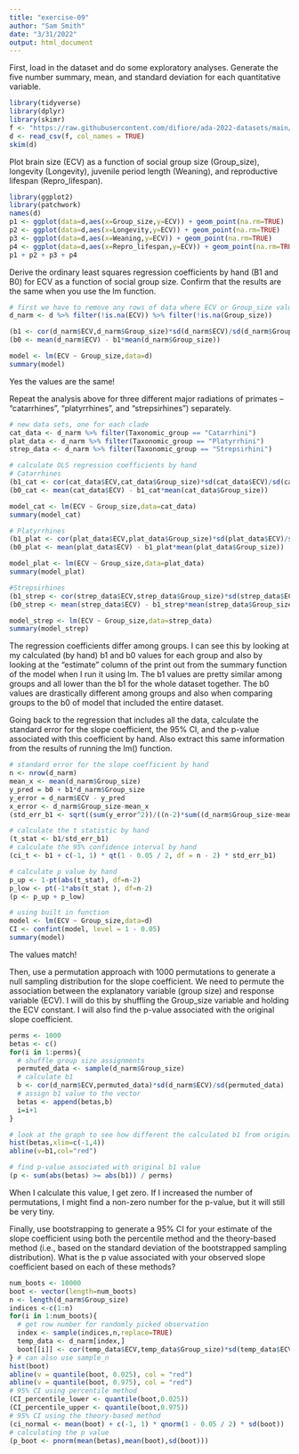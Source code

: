 ```yaml
---
title: "exercise-09"
author: "Sam Smith"
date: "3/31/2022"
output: html_document
---
```


First, load in the dataset and do some exploratory analyses. Generate the five number summary, mean, and standard deviation for each quantitative variable.

```r
library(tidyverse)
library(dplyr)
library(skimr)
f <- "https://raw.githubusercontent.com/difiore/ada-2022-datasets/main/Street_et_al_2017.csv"
d <- read_csv(f, col_names = TRUE)
skim(d)
```

Plot brain size (ECV) as a function of social group size (Group_size), longevity (Longevity), juvenile period length (Weaning), and reproductive lifespan (Repro_lifespan).
```r
library(ggplot2)
library(patchwork)
names(d)
p1 <- ggplot(data=d,aes(x=Group_size,y=ECV)) + geom_point(na.rm=TRUE)
p2 <- ggplot(data=d,aes(x=Longevity,y=ECV)) + geom_point(na.rm=TRUE)
p3 <- ggplot(data=d,aes(x=Weaning,y=ECV)) + geom_point(na.rm=TRUE)
p4 <- ggplot(data=d,aes(x=Repro_lifespan,y=ECV)) + geom_point(na.rm=TRUE)
p1 + p2 + p3 + p4
```

Derive the ordinary least squares regression coefficients by hand (B1 and B0) for ECV as a function of social group size. Confirm that the results are the same when you use the lm function.
```r
# first we have to remove any rows of data where ECV or Group_size values are NA.
d_narm <- d %>% filter(!is.na(ECV)) %>% filter(!is.na(Group_size))

(b1 <- cor(d_narm$ECV,d_narm$Group_size)*sd(d_narm$ECV)/sd(d_narm$Group_size))
(b0 <- mean(d_narm$ECV) - b1*mean(d_narm$Group_size))

model <- lm(ECV ~ Group_size,data=d)
summary(model)
```

Yes the values are the same!

Repeat the analysis above for three different major radiations of primates – “catarrhines”, “platyrrhines”, and “strepsirhines”) separately.
```r
# new data sets, one for each clade
cat_data <- d_narm %>% filter(Taxonomic_group == "Catarrhini")
plat_data <- d_narm %>% filter(Taxonomic_group == "Platyrrhini")
strep_data <- d_narm %>% filter(Taxonomic_group == "Strepsirhini")

# calculate OLS regression coefficients by hand
# Catarrhines
(b1_cat <- cor(cat_data$ECV,cat_data$Group_size)*sd(cat_data$ECV)/sd(cat_data$Group_size))
(b0_cat <- mean(cat_data$ECV) - b1_cat*mean(cat_data$Group_size))

model_cat <- lm(ECV ~ Group_size,data=cat_data)
summary(model_cat)

# Platyrrhines
(b1_plat <- cor(plat_data$ECV,plat_data$Group_size)*sd(plat_data$ECV)/sd(plat_data$Group_size))
(b0_plat <- mean(plat_data$ECV) - b1_plat*mean(plat_data$Group_size))

model_plat <- lm(ECV ~ Group_size,data=plat_data)
summary(model_plat)

#Strepsirhines
(b1_strep <- cor(strep_data$ECV,strep_data$Group_size)*sd(strep_data$ECV)/sd(strep_data$Group_size))
(b0_strep <- mean(strep_data$ECV) - b1_strep*mean(strep_data$Group_size))

model_strep <- lm(ECV ~ Group_size,data=strep_data)
summary(model_strep)
```
The regression coefficients differ among groups. I can see this by looking at my calculated (by hand) b1 and b0 values for each group and also by looking at the "estimate" column of the print out from the summary function of the model when I run it using lm. The b1 values are pretty similar among groups and all lower than the b1 for the whole dataset together. The b0 values are drastically different among groups and also when comparing groups to the b0 of model that included the entire dataset.

Going back to the regression that includes all the data, calculate the standard error for the slope coefficient, the 95% CI, and the p-value associated with this coefficient by hand. Also extract this same information from the results of running the lm() function.

```r
# standard error for the slope coefficient by hand
n <- nrow(d_narm)
mean_x <- mean(d_narm$Group_size)
y_pred = b0 + b1*d_narm$Group_size
y_error = d_narm$ECV - y_pred
x_error <- d_narm$Group_size-mean_x
(std_err_b1 <- sqrt((sum(y_error^2))/((n-2)*sum((d_narm$Group_size-mean_x)^2))))

# calculate the t statistic by hand
(t_stat <- b1/std_err_b1)
# calculate the 95% confidence interval by hand
(ci_t <- b1 + c(-1, 1) * qt(1 - 0.05 / 2, df = n - 2) * std_err_b1)

# calculate p value by hand
p_up <- 1-pt(abs(t_stat), df=n-2)
p_low <- pt(-1*abs(t_stat ), df=n-2)
(p <- p_up + p_low)

# using built in function
model <- lm(ECV ~ Group_size,data=d)
CI <- confint(model, level = 1 - 0.05)
summary(model)
```
The values match!

Then, use a permutation approach with 1000 permutations to generate a null sampling distribution for the slope coefficient. We need to permute the association between the explanatory variable (group size) and response variable (ECV). I will do this by shuffling the Group_size variable and holding the ECV constant. I will also find the p-value associated with the original slope coefficient.
```r
perms <- 1000
betas <- c()
for(i in 1:perms){
  # shuffle group size assignments
  permuted_data <- sample(d_narm$Group_size)
  # calculate b1
  b <- cor(d_narm$ECV,permuted_data)*sd(d_narm$ECV)/sd(permuted_data)
  # assign b1 value to the vector
  betas <- append(betas,b)
  i=i+1
}

# look at the graph to see how different the calculated b1 from original data is from the sampling distribution
hist(betas,xlim=c(-1,4))
abline(v=b1,col="red")

# find p-value associated with original b1 value
(p <- sum(abs(betas) >= abs(b1)) / perms)
```
When I calculate this value, I get zero. If I increased the number of permutations, I might find a non-zero number for the p-value, but it will still be very tiny.


Finally, use bootstrapping to generate a 95% CI for your estimate of the slope coefficient using both the percentile method and the theory-based method (i.e., based on the standard deviation of the bootstrapped sampling distribution). What is the p value associated with your observed slope coefficient based on each of these methods?
```r
num_boots <- 10000
boot <- vector(length=num_boots)
n <- length(d_narm$Group_size)
indices <-c(1:n)
for(i in 1:num_boots){
  # get row number for randomly picked observation
  index <- sample(indices,n,replace=TRUE)
  temp_data <- d_narm[index,]
  boot[[i]] <- cor(temp_data$ECV,temp_data$Group_size)*sd(temp_data$ECV)/sd(temp_data$Group_size)
} # can also use sample_n
hist(boot)
abline(v = quantile(boot, 0.025), col = "red")
abline(v = quantile(boot, 0.975), col = "red")
# 95% CI using percentile method
(CI_percentile_lower <- quantile(boot,0.025))
(CI_percentile_upper <- quantile(boot,0.975))
# 95% CI using the theory-based method
(ci_normal <- mean(boot) + c(-1, 1) * qnorm(1 - 0.05 / 2) * sd(boot))
# calculating the p value 
(p_boot <- pnorm(mean(betas),mean(boot),sd(boot)))
```